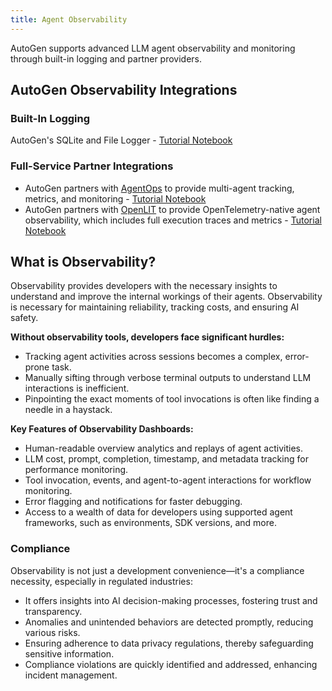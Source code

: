 ```yaml
---
title: Agent Observability
---
```


AutoGen supports advanced LLM agent observability and monitoring through built-in logging and partner providers.

## AutoGen Observability Integrations

### Built-In Logging
AutoGen's SQLite and File Logger - [Tutorial Notebook](/docs/use-cases/notebooks/notebooks/agentchat_logging)

### Full-Service Partner Integrations
- AutoGen partners with [AgentOps](https://agentops.ai) to provide multi-agent tracking, metrics, and monitoring - [Tutorial Notebook](/docs/use-cases/notebooks/notebooks/agentchat_agentops)
- AutoGen partners with [OpenLIT](https://github.com/openlit/openlit) to provide OpenTelemetry-native agent observability, which includes full execution traces and metrics - [Tutorial Notebook](https://github.com/ag2ai/ag2/blob/main/notebook/agentchat_openlit.ipynb)


## What is Observability?
Observability provides developers with the necessary insights to understand and improve the internal workings of their agents. Observability is necessary for maintaining reliability, tracking costs, and ensuring AI safety.

**Without observability tools, developers face significant hurdles:**

- Tracking agent activities across sessions becomes a complex, error-prone task.
- Manually sifting through verbose terminal outputs to understand LLM interactions is inefficient.
- Pinpointing the exact moments of tool invocations is often like finding a needle in a haystack.


**Key Features of Observability Dashboards:**
- Human-readable overview analytics and replays of agent activities.
- LLM cost, prompt, completion, timestamp, and metadata tracking for performance monitoring.
- Tool invocation, events, and agent-to-agent interactions for workflow monitoring.
- Error flagging and notifications for faster debugging.
- Access to a wealth of data for developers using supported agent frameworks, such as environments, SDK versions, and more.

### Compliance

Observability is not just a development convenience—it's a compliance necessity, especially in regulated industries:
- It offers insights into AI decision-making processes, fostering trust and transparency.
- Anomalies and unintended behaviors are detected promptly, reducing various risks.
- Ensuring adherence to data privacy regulations, thereby safeguarding sensitive information.
- Compliance violations are quickly identified and addressed, enhancing incident management.

